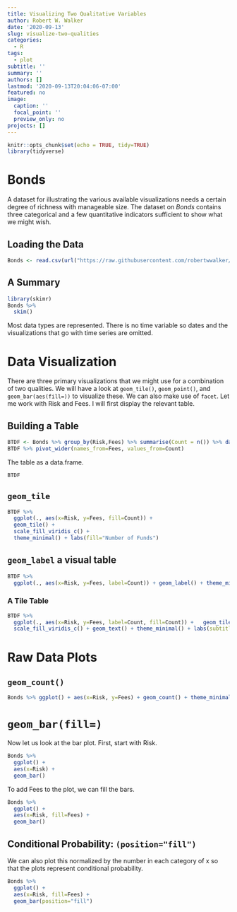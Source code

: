 ```yaml
---
title: Visualizing Two Qualitative Variables
author: Robert W. Walker
date: '2020-09-13'
slug: visualize-two-qualities
categories:
  - R
tags:
  - plot
subtitle: ''
summary: ''
authors: []
lastmod: '2020-09-13T20:04:06-07:00'
featured: no
image:
  caption: ''
  focal_point: ''
  preview_only: no
projects: []
---
```



```r
knitr::opts_chunk$set(echo = TRUE, tidy=TRUE)
library(tidyverse)
```

# Bonds

A dataset for illustrating the various available visualizations needs a certain degree of richness with manageable size.  The dataset on *Bonds* contains three categorical and a few quantitative indicators sufficient to show what we might wish.

## Loading the Data

```r
Bonds <- read.csv(url("https://raw.githubusercontent.com/robertwwalker/DADMStuff/master/BondFunds.csv"))
```

## A Summary

```r
library(skimr)
Bonds %>% 
  skim()
```

Most data types are represented.  There is no time variable so dates and the visualizations that go with time series are omitted.

# Data Visualization

There are three primary visualizations that we might use for a combination of two qualities.  We will have a look at `geom_tile()`, `geom_point()`, and `geom_bar(aes(fill=))` to visualize these.  We can also make use of `facet`.  Let me work with Risk and Fees.  I will first display the relevant table.

## Building a Table

```r
BTDF <- Bonds %>% group_by(Risk,Fees) %>% summarise(Count = n()) %>% data.frame()
BTDF %>% pivot_wider(names_from=Fees, values_from=Count)
```
The table as a data.frame.

```r
BTDF
```

## `geom_tile`

```r
BTDF %>% 
  ggplot(., aes(x=Risk, y=Fees, fill=Count)) + 
  geom_tile() +
  scale_fill_viridis_c() + 
  theme_minimal() + labs(fill="Number of Funds")
```

## `geom_label` a visual table

```r
BTDF %>% 
  ggplot(., aes(x=Risk, y=Fees, label=Count)) + geom_label() + theme_minimal() + labs(subtitle="Counts of Funds Shown")
```

### A Tile Table

```r
BTDF %>% 
  ggplot(., aes(x=Risk, y=Fees, label=Count, fill=Count)) +   geom_tile(alpha=0.2) +
  scale_fill_viridis_c() + geom_text() + theme_minimal() + labs(subtitle="Counts of Funds Shown")
```



# Raw Data Plots

## `geom_count()`

```r
Bonds %>% ggplot() + aes(x=Risk, y=Fees) + geom_count() + theme_minimal()
```


# `geom_bar(fill=)`

Now let us look at the bar plot.  First, start with Risk.

```r
Bonds %>% 
  ggplot() + 
  aes(x=Risk) + 
  geom_bar()
```

To add Fees to the plot, we can fill the bars.

```r
Bonds %>% 
  ggplot() + 
  aes(x=Risk, fill=Fees) + 
  geom_bar()
```


## Conditional Probability: `(position="fill")`

We can also plot this normalized by the number in each category of x so that the plots represent conditional probability.

```r
Bonds %>% 
  ggplot() + 
  aes(x=Risk, fill=Fees) + 
  geom_bar(position="fill")
```

